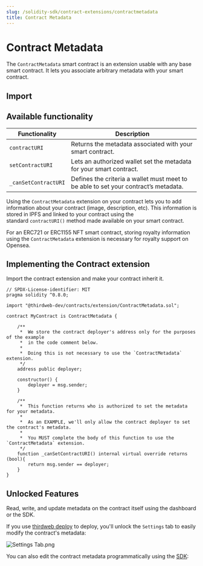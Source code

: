 ```yaml
---
slug: /solidity-sdk/contract-extensions/contractmetadata
title: Contract Metadata
---
```



# Contract Metadata

The `ContractMetadata` smart contract is an extension usable with any base smart contract. It lets you associate arbitrary metadata with your smart contract.

<ViewContractCodeButton
  link="https://github.com/thirdweb-dev/contracts/blob/main/contracts/extension/ContractMetadata.sol"
  name="ContractMetadata"
/>

## Import

<ImportSnippet type="extension" category="extension" name="ContractMetadata" />

## Available functionality

| Functionality        | Description                                                                         |
| -------------------- | ----------------------------------------------------------------------------------- |
| `contractURI`        | Returns the metadata associated with your smart contract.                           |
| `setContractURI`     | Lets an authorized wallet set the metadata for your smart contract.                 |
| `_canSetContractURI` | Defines the criteria a wallet must meet to be able to set your contract’s metadata. |

Using the `ContractMetadata` extension on your contract lets you to add information about your contract (image, description, etc). This information is stored in IPFS and linked to your contract using the standard `contractURI()` method made available on your smart contract.

For an ERC721 or ERC1155 NFT smart contract, storing royalty information using the `ContractMetadata` extension is necessary for royalty support on Opensea.

## Implementing the Contract extension

Import the contract extension and make your contract inherit it.

```solidity
// SPDX-License-identifier: MIT
pragma solidity ^0.8.0;

import "@thirdweb-dev/contracts/extension/ContractMetadata.sol";

contract MyContract is ContractMetadata {

    /**
     *  We store the contract deployer's address only for the purposes of the example
     *  in the code comment below.
     *
     *  Doing this is not necessary to use the `ContractMetadata` extension.
     */
    address public deployer;

    constructor() {
        deployer = msg.sender;
    }

    /**
     *  This function returns who is authorized to set the metadata for your metadata.
     *
     *  As an EXAMPLE, we'll only allow the contract deployer to set the contract's metadata.
     *
     *  You MUST complete the body of this function to use the `ContractMetadata` extension.
     */
    function _canSetContractURI() internal virtual override returns (bool){
        return msg.sender == deployer;
    }
}
```

## Unlocked Features

Read, write, and update metadata on the contract itself using the dashboard or the SDK.

If you use [thirdweb deploy](/thirdweb-cli) to deploy, you'll unlock the `Settings` tab to easily modify the contract's metadata:

![Settings Tab.png](../../../assets/settings-tab.png)

You can also edit the contract metadata programmatically using the [SDK](/building-web3-apps/setting-up-the-sdk):

<div className="row" style={{ marginBottom: 24, flexWrap: "wrap" }}>
  <div className="col col--12" style={{ marginTop: 16 }}>
    <QuickstartCard
      name="Contract Metadata in the SDK"
      link="/advanced-features/contract-settings#contract-metadata"
      image="/assets/icons/sdks.png"
    />
  </div>
</div>
